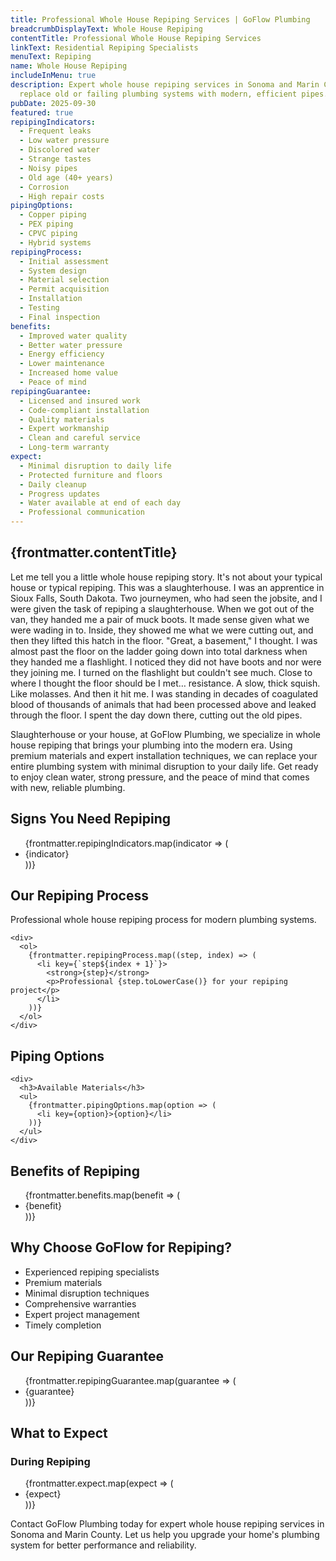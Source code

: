```yaml
---
title: Professional Whole House Repiping Services | GoFlow Plumbing
breadcrumbDisplayText: Whole House Repiping
contentTitle: Professional Whole House Repiping Services
linkText: Residential Repiping Specialists
menuText: Repiping
name: Whole House Repiping
includeInMenu: true
description: Expert whole house repiping services in Sonoma and Marin County. We
  replace old or failing plumbing systems with modern, efficient pipes.
pubDate: 2025-09-30
featured: true
repipingIndicators:
  - Frequent leaks
  - Low water pressure
  - Discolored water
  - Strange tastes
  - Noisy pipes
  - Old age (40+ years)
  - Corrosion
  - High repair costs
pipingOptions:
  - Copper piping
  - PEX piping
  - CPVC piping
  - Hybrid systems
repipingProcess:
  - Initial assessment
  - System design
  - Material selection
  - Permit acquisition
  - Installation
  - Testing
  - Final inspection
benefits:
  - Improved water quality
  - Better water pressure
  - Energy efficiency
  - Lower maintenance
  - Increased home value
  - Peace of mind
repipingGuarantee:
  - Licensed and insured work
  - Code-compliant installation
  - Quality materials
  - Expert workmanship
  - Clean and careful service
  - Long-term warranty
expect:
  - Minimal disruption to daily life
  - Protected furniture and floors
  - Daily cleanup
  - Progress updates
  - Water available at end of each day
  - Professional communication
---
```


<article>
  <h1>{frontmatter.contentTitle}</h1>
  <p>
    Let me tell you a little whole house repiping story.
    It's not about your typical house or typical repiping.
    This was a slaughterhouse.
    I was an apprentice in Sioux Falls, South Dakota.
    Two journeymen, who had seen the jobsite, and I were given the task of repiping a slaughterhouse.
    When we got out of the van, they handed me a pair of muck boots.
    It made sense given what we were wading in to.
    Inside, they showed me what we were cutting out, and then they lifted this hatch in the floor.
    "Great, a basement," I thought. I was almost past the floor on the ladder going down into total darkness when they handed me a flashlight.
    I noticed they did not have boots and nor were they joining me. I turned on the flashlight but couldn't see much.
    Close to where I thought the floor should be I met… resistance. A slow, thick squish. Like molasses. And then it hit me.
    I was standing in decades of coagulated blood of thousands of animals that had been processed above and leaked through the floor.
    I spent the day down there, cutting out the old pipes.
  </p>
  <p>
    Slaughterhouse or your house, at GoFlow Plumbing, we specialize in whole house repiping that brings your plumbing into the modern era.
    Using premium materials and expert installation techniques, we can replace your entire plumbing system with minimal disruption to your daily life.
    Get ready to enjoy clean water, strong pressure, and the peace of mind that comes with new, reliable plumbing.
  </p>

  <section>
    <h2>Signs You Need Repiping</h2>
    <ul>
      {frontmatter.repipingIndicators.map(indicator => (
        <li key={indicator}>{indicator}</li>
      ))}
    </ul>
  </section>

  <section>
    <h2>Our Repiping Process</h2>
    <p>Professional whole house repiping process for modern plumbing systems.</p>

    <div>
      <ol>
        {frontmatter.repipingProcess.map((step, index) => (
          <li key={`step${index + 1}`}>
            <strong>{step}</strong>
            <p>Professional {step.toLowerCase()} for your repiping project</p>
          </li>
        ))}
      </ol>
    </div>
  </section>

  <section>
    <h2>Piping Options</h2>

    <div>
      <h3>Available Materials</h3>
      <ul>
        {frontmatter.pipingOptions.map(option => (
          <li key={option}>{option}</li>
        ))}
      </ul>
    </div>
  </section>

  <section>
    <h2>Benefits of Repiping</h2>
    <ul>
      {frontmatter.benefits.map(benefit => (
        <li key={benefit}>{benefit}</li>
      ))}
    </ul>
  </section>

  <section>
    <h2>Why Choose GoFlow for Repiping?</h2>
    <ul>
      <li>Experienced repiping specialists</li>
      <li>Premium materials</li>
      <li>Minimal disruption techniques</li>
      <li>Comprehensive warranties</li>
      <li>Expert project management</li>
      <li>Timely completion</li>
    </ul>
  </section>

  <section>
    <h2>Our Repiping Guarantee</h2>
    <ul>
      {frontmatter.repipingGuarantee.map(guarantee => (
        <li key={guarantee}>{guarantee}</li>
      ))}
    </ul>
  </section>

  <section>
    <h2>What to Expect</h2>
    <div>
      <h3>During Repiping</h3>
      <ul>
        {frontmatter.expect.map(expect => (
          <li key={expect}>{expect}</li>
        ))}
      </ul>
    </div>
  </section>

  <section>
    <p>
      Contact GoFlow Plumbing today for expert whole house repiping services in Sonoma and Marin County. Let us help you upgrade your home's plumbing system for better performance and reliability.
    </p>
  </section>
</article>
